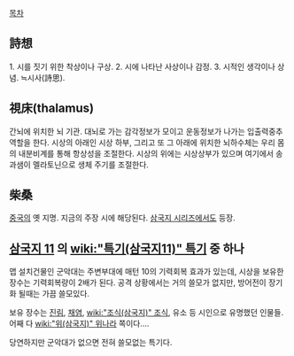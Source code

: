 [[목차]]
== 詩想 ==
1. 시를 짓기 위한 착상이나 구상. 
2. 시에 나타난 사상이나 감정. 
3. 시적인 생각이나 상념. ≒시사(詩思). 

== 視床(thalamus) ==
간뇌에 위치한 뇌 기관. 대뇌로 가는 감각정보가 모이고 운동정보가 나가는 입출력중추 역할을 한다. 시상의 아래인 시상 하부, 그리고 또 그 아래에 위치한 뇌하수체는 우리 몸의 내분비계를 통해 항상성을 조절한다. 시상의 위에는 시상상부가 있으며 여기에서 송과샘이 멜라토닌으로 생체 주기를 조절한다.

== 柴桑 ==
[[중국]]의 옛 지명. 지금의 주장 시에 해당된다.
[[삼국지 시리즈]]에서도 등장.

== [[삼국지 11]] 의 [[wiki:"특기(삼국지11)" 특기]] 중 하나 ==
맵 설치건물인 군악대는 주변부대에 매턴 10의 기력회복 효과가 있는데, 시상을 보유한 장수는 기력회복량이 2배가 된다. 공격 상황에서는 거의 쓸모가 없지만, 방어전이 장기화 될때는 가끔 쓸모있다. 

보유 장수는 [[진림]], [[채염]], [[wiki:"조식(삼국지)" 조식]], 유소 등 시인으로 유명했던 인물들. 어째 다 [[wiki:"위(삼국지)" 위나라]] 쪽이다….

당연하지만 군악대가 없으면 전혀 쓸모없는 특기다.
